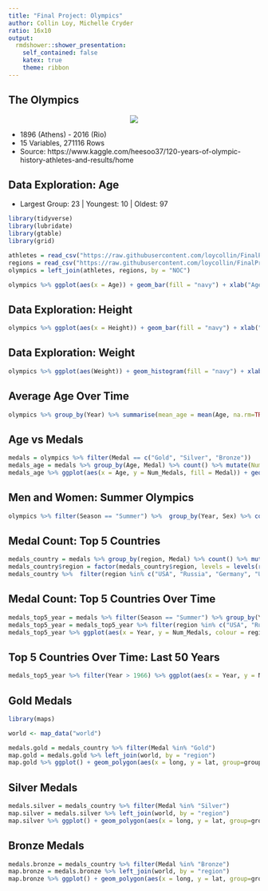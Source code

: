 ```yaml
---
title: "Final Project: Olympics"
author: Collin Loy, Michelle Cryder
ratio: 16x10
output:
  rmdshower::shower_presentation:
    self_contained: false
    katex: true
    theme: ribbon
---
```


## The Olympics
<center>  
![](https://upload.wikimedia.org/wikipedia/commons/thumb/5/5c/Olympic_rings_without_rims.svg/300px-Olympic_rings_without_rims.svg.png)  
</center>


  - 1896 (Athens) - 2016 (Rio) 
  - 15 Variables, 271116 Rows 
  - Source: https://www.kaggle.com/heesoo37/120-years-of-olympic-history-athletes-and-results/home


## Data Exploration: Age
+ Largest Group: 23 | Youngest: 10 | Oldest: 97
```r
library(tidyverse)
library(lubridate)
library(gtable)
library(grid)

athletes = read_csv("https://raw.githubusercontent.com/loycollin/FinalProject/master/athlete_events.csv")     #import athlete data 
regions = read_csv("https://raw.githubusercontent.com/loycollin/FinalProject/master/noc_regions.csv")         #import region data
olympics = left_join(athletes, regions, by = "NOC")                                                           #join athletes and region data by NOC 

olympics %>% ggplot(aes(x = Age)) + geom_bar(fill = "navy") + xlab("Age") + ylab("Count") + ggtitle("Athlete Ages")
```

## Data Exploration: Height 

```r
olympics %>% ggplot(aes(x = Height)) + geom_bar(fill = "navy") + xlab("Height (cm)") + ylab("Count") + ggtitle("Mean Olympic Athlete Height")
```

## Data Exploration: Weight

```r
olympics %>% ggplot(aes(Weight)) + geom_histogram(fill = "navy") + xlab("Weight (kg)") + ylab("Count") + ggtitle("Mean Olympic Athlete Weight")
```

## Average Age Over Time
```r
olympics %>% group_by(Year) %>% summarise(mean_age = mean(Age, na.rm=TRUE)) %>% ggplot(aes(x = Year, y = mean_age)) + geom_line(color = "navy") + ylab("Mean Age") + ggtitle("Mean Athlete Age Over Time") 
```

## Age vs Medals 

```r
medals = olympics %>% filter(Medal == c("Gold", "Silver", "Bronze"))
medals_age = medals %>% group_by(Age, Medal) %>% count() %>% mutate(Num_Medals = n) %>% select(-n)
medals_age %>% ggplot(aes(x = Age, y = Num_Medals, fill = Medal)) + geom_bar(stat = "identity") + scale_fill_manual(values=c("#bf6f40", "#ffbf00", "#bab2ab")) + ylab("Medal Count") + ggtitle("Medal Count by Age")
```

## Men and Women: Summer Olympics
```r
olympics %>% filter(Season == "Summer") %>%  group_by(Year, Sex) %>% count() %>% ggplot(aes(x = Year, y = n, colour = Sex)) + geom_point() + geom_line() + ggtitle("Number of Athletes: Summer Olympics") + ylab("Count")

```


## Medal Count: Top 5 Countries
```r
medals_country = medals %>% group_by(region, Medal) %>% count() %>% mutate(Num_Medals = n) %>% select(-n) %>% arrange(desc(Num_Medals), Medal)
medals_country$region = factor(medals_country$region, levels = levels(reorder(medals_country$region, medals_country$Num_Medals, sum, na.rm=TRUE)))
medals_country %>%  filter(region %in% c("USA", "Russia", "Germany", "UK", "France")) %>% ggplot(aes(x = region, y = Num_Medals, fill = Medal)) + geom_bar(stat = "identity") + coord_flip() + scale_fill_manual(values=c("#bf6f40", "#ffbf00", "#bab2ab")) + ylab("Medal Count") + xlab("") + ggtitle("Medal Count: Top 5 Countries")
```

## Medal Count: Top 5 Countries Over Time
```r
medals_top5_year = medals %>% filter(Season == "Summer") %>% group_by(Year, region) %>% count() %>% mutate(Num_Medals = n) %>% select(-n) %>% arrange(Year)
medals_top5_year = medals_top5_year %>% filter(region %in% c("USA", "Russia", "Germany", "UK", "France"))
medals_top5_year %>% ggplot(aes(x = Year, y = Num_Medals, colour = region)) + scale_color_brewer(palette="Set1", name = "Country") + ylab("Count") + ggtitle("Medals Over Time") + geom_line()
```

## Top 5 Countries Over Time: Last 50 Years
```r
medals_top5_year %>% filter(Year > 1966) %>% ggplot(aes(x = Year, y = Num_Medals, colour = region)) + scale_color_brewer(palette="Set1", name = "Country") + ylab("Count") + ggtitle("Medals Over Time: 1966-2016") + geom_line() 
```

## Gold Medals
```r
library(maps)

world <- map_data("world")

medals.gold = medals_country %>% filter(Medal %in% "Gold")
map.gold = medals.gold %>% left_join(world, by = "region")
map.gold %>% ggplot() + geom_polygon(aes(x = long, y = lat, group=group, fill = Num_Medals)) + scale_fill_gradient(low = "#f9f383", high = "#e1d607", name = "Medal Count") + geom_path(data = world, aes(x = long, y = lat, group = group), color = "dark grey") + ggtitle("Olympic Gold Medals")
```

## Silver Medals
```r
medals.silver = medals_country %>% filter(Medal %in% "Silver")
map.silver = medals.silver %>% left_join(world, by = "region")
map.silver %>% ggplot() + geom_polygon(aes(x = long, y = lat, group=group, fill = Num_Medals)) + scale_fill_gradient(low = "#e6e6e6", high = "#7a7a7a", name = "Medal Count") + geom_path(data = world, aes(x = long, y = lat, group = group), color = "dark grey") + ggtitle("Olympic Silver Medals")
```

## Bronze Medals
```r
medals.bronze = medals_country %>% filter(Medal %in% "Bronze")
map.bronze = medals.bronze %>% left_join(world, by = "region")
map.bronze %>% ggplot() + geom_polygon(aes(x = long, y = lat, group=group, fill = Num_Medals)) + scale_fill_gradient(low = "#e3af78", high = "#90591d", name = "Medal Count") + geom_path(data = world, aes(x = long, y = lat, group = group), color = "dark grey") + ggtitle("Olympic Bronze Medals")
```